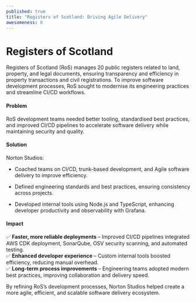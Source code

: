 ```yaml
---
published: true
title: "Registers of Scotland: Driving Agile Delivery"
awesomeness: 0
---
```

# Registers of Scotland

Registers of Scotland (RoS) manages 20 public registers related to land, property, and legal documents, ensuring transparency and efficiency in property transactions and civil registrations. To improve software development processes, RoS sought to modernise its engineering practices and streamline CI/CD workflows.

#### **Problem**

RoS development teams needed better tooling, standardised best practices, and improved CI/CD pipelines to accelerate software delivery while maintaining security and quality.

#### **Solution**

Norton Studios:

*   Coached teams on CI/CD, trunk-based development, and Agile software delivery to improve efficiency.
    
*   Defined engineering standards and best practices, ensuring consistency across projects.
    
*   Developed internal tools using Node.js and TypeScript, enhancing developer productivity and observability with Grafana.
    

#### **Impact**

✅ **Faster, more reliable deployments** – Improved CI/CD pipelines integrated AWS CDK deployment, SonarQube, OSV security scanning, and automated testing.  
✅ **Enhanced developer experience** – Custom internal tools boosted efficiency, reducing manual overhead.  
✅ **Long-term process improvements** – Engineering teams adopted modern best practices, improving collaboration and delivery speed.

By refining RoS’s development processes, Norton Studios helped create a more agile, efficient, and scalable software delivery ecosystem.